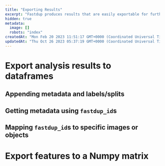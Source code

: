 ```yaml
---
title: "Exporting Results"
excerpt: "Fastdup produces results that are easily exportable for further use or analysis. Standard export formats include Pandas Dataframes and NetworkX for data, and a Numpy array for features."
hidden: true
metadata: 
  image: []
  robots: "index"
createdAt: "Mon Feb 20 2023 11:51:17 GMT+0000 (Coordinated Universal Time)"
updatedAt: "Thu Oct 26 2023 05:37:19 GMT+0000 (Coordinated Universal Time)"
---
```

# Export analysis results to dataframes

## Appending metadata and labels/splits

## Getting metadata using `fastdup_id`s

## Mapping `fastdup_id`s to specific images or objects

# Export features to a Numpy matrix
